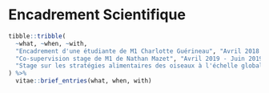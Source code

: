 # Encadrement Scientifique

```r
tibble::tribble(
  ~what, ~when, ~with,
  "Encadrement d'une étudiante de M1 Charlotte Guérineau", "Avril 2018 - Mai 2018", "Stage sur la rareté fonctionnelle de différents groupes taxonomiques (oiseaux, plantes, poissons, et bactéries du sol) en France",
  "Co-supervision stage de M1 de Nathan Mazet", "Avril 2019 - Juin 2019",
  "Stage sur les stratégies alimentaires des oiseaux à l'échelle globale, encadrant principal: Pr. Jean-Yves Barnagaud"
) %>%
  vitae::brief_entries(what, when, with)
```
